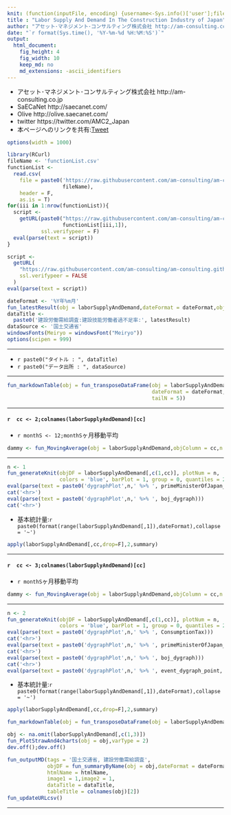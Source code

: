 ```yaml
---
knit: (function(inputFile, encoding) {username<-Sys.info()['user'];fileName<-'defaultPath.csv';pathToFile <-paste0('C:/Users/', username,'/Desktop/pathToCSV/');setwd(pathToFile);buf0<-read.csv(fileName,header = F,skip = 0,stringsAsFactor = F,check.names = F,fileEncoding = 'utf-8');timeStamp<-format(Sys.time(),'%Y%m%d%H%M%S');htmlName<-'LaborSupplyAndDemand';rmarkdown::render(inputFile, encoding = encoding, output_file = paste0('C:/Users/',username,buf0[2,1],'charts/','am-consulting.co.jp-',htmlName,'.html')) })
title : "Labor Supply And Demand In The Construction Industry of Japan"
author: "アセット･マネジメント･コンサルティング株式会社 http://am-consulting.co.jp"
date: "`r format(Sys.time(), '%Y-%m-%d %H:%M:%S')`"
output: 
  html_document:
    fig_height: 4
    fig_width: 10
    keep_md: no
    md_extensions: -ascii_identifiers 
---
```


<link href="http://knowledgevault.saecanet.com/components/rmarkdown-html.css" rel="stylesheet">
<script src="http://knowledgevault.saecanet.com/components/JavascriptCode.js"></script>
<style>.main-container {max-width : 1000px;}</style>

- アセット･マネジメント･コンサルティング株式会社 http://am-consulting.co.jp
- SaECaNet http://saecanet.com/
- Olive http://olive.saecanet.com/
- twitter https://twitter.com/AMC2_Japan
- 本ページへのリンクを共有:<a href="https://twitter.com/share" class="twitter-share-button" data-via="AMC2_Japan" data-size="large">Tweet</a> <script>!function(d,s,id){var js,fjs=d.getElementsByTagName(s)[0],p=/^http:/.test(d.location)?'http':'https';if(!d.getElementById(id)){js=d.createElement(s);js.id=id;js.src=p+'://platform.twitter.com/widgets.js';fjs.parentNode.insertBefore(js,fjs);}}(document, 'script', 'twitter-wjs');</script>

```r
options(width = 1000)
```

```r
library(RCurl)
fileName <- 'functionList.csv'
functionList <-
  read.csv(
    file = paste0('https://raw.githubusercontent.com/am-consulting/am-consulting.github.io/master/csv/',
                  fileName),
    header = F,
    as.is = T)
for(iii in 1:nrow(functionList)){
  script <- 
    getURL(paste0("https://raw.githubusercontent.com/am-consulting/am-consulting.github.io/master/", 
                  functionList[iii,1]),
           ssl.verifypeer = F)
  eval(parse(text = script))
}
```

```r
script <-
  getURL(
    "https://raw.githubusercontent.com/am-consulting/am-consulting.github.io/master/importLaborSupplyAndDemand.r",
    ssl.verifypeer = FALSE
  )
eval(parse(text = script))
```

```r
dateFormat <- '%Y年%m月'
fun_latestResult(obj = laborSupplyAndDemand,dateFormat = dateFormat,objColumn = 3)
dataTitle <- 
  paste0('建設労働需給調査:建設技能労働者過不足率:', latestResult)
dataSource <- '国土交通省'
windowsFonts(Meiryo = windowsFont("Meiryo"))
options(scipen = 999)
```

***

- `r paste0("タイトル : ", dataTitle)`
- `r paste0("データ出所 : ", dataSource)`

***

```r
fun_markdownTable(obj = fun_transposeDataFrame(obj = laborSupplyAndDemand,
                                               dateFormat = dateFormat,
                                               tailN = 5))
```

***
#### `r  cc <- 2;colnames(laborSupplyAndDemand)[cc]`
- `r monthS <- 12;monthS`ヶ月移動平均

```r
dammy <- fun_MovingAverage(obj = laborSupplyAndDemand,objColumn = cc,n = monthS,plot = 1)
```

***

```r
n <- 1
fun_generateKnit(objDF = laborSupplyAndDemand[,c(1,cc)], plotNum = n, 
                 colors = 'blue', barPlot = 1, group = 0, quantiles = 2)
eval(parse(text = paste0('dygraphPlot',n,' %>% ', primeMinisterOfJapan_dygraph)))
cat('<hr>')
eval(parse(text = paste0('dygraphPlot',n,' %>% ', boj_dygraph)))
cat('<hr>')
```

- 基本統計量:`r paste0(format(range(laborSupplyAndDemand[,1]),dateFormat),collapse = '~')`

```r
apply(laborSupplyAndDemand[,cc,drop=F],2,summary)
```

***
#### `r  cc <- 3;colnames(laborSupplyAndDemand)[cc]`
- `r monthS`ヶ月移動平均

```r
dammy <- fun_MovingAverage(obj = laborSupplyAndDemand,objColumn = cc,n = monthS,plot = 1)
```

***

```r
n <- 2
fun_generateKnit(objDF = laborSupplyAndDemand[,c(1,cc)], plotNum = n, 
                 colors = 'blue', barPlot = 1, group = 0, quantiles = 2)
eval(parse(text = paste0('dygraphPlot',n,' %>% ', ConsumptionTax)))
cat('<hr>')
eval(parse(text = paste0('dygraphPlot',n,' %>% ', primeMinisterOfJapan_dygraph)))
cat('<hr>')
eval(parse(text = paste0('dygraphPlot',n,' %>% ', boj_dygraph)))
cat('<hr>')
eval(parse(text = paste0('dygraphPlot',n,' %>% ', event_dygraph_point,' %>%  ',event_dygraph_range)))
```

- 基本統計量:`r paste0(format(range(laborSupplyAndDemand[,1]),dateFormat),collapse = '~')`

```r
apply(laborSupplyAndDemand[,cc,drop=F],2,summary)
```

```r
fun_markdownTable(obj = fun_transposeDataFrame(obj = laborSupplyAndDemand,tailN = 5,dateFormat = dateFormat))
```

```r
obj <- na.omit(laborSupplyAndDemand[,c(1,3)])
fun_PlotStrawAnd4charts(obj = obj,varType = 2)
dev.off();dev.off()
```

```r
fun_outputMD(tags = '国土交通省, 建設労働需給調査',
             objDF = fun_summaryByName(obj = obj,dateFormat = dateFormat),
             htmlName = htmlName,
             image1 = 1,image2 = 1,
             dataTitle = dataTitle,
             tableTitle = colnames(obj)[2])
fun_updateURLcsv()
```

***
<script>MakeNegative();</script>
<script>
  (function(i,s,o,g,r,a,m){i['GoogleAnalyticsObject']=r;i[r]=i[r]||function(){
  (i[r].q=i[r].q||[]).push(arguments)},i[r].l=1*new Date();a=s.createElement(o),
  m=s.getElementsByTagName(o)[0];a.async=1;a.src=g;m.parentNode.insertBefore(a,m)
  })(window,document,'script','https://www.google-analytics.com/analytics.js','ga');

  ga('create', 'UA-3077339-5', 'auto');
  ga('send', 'pageview');

</script>
